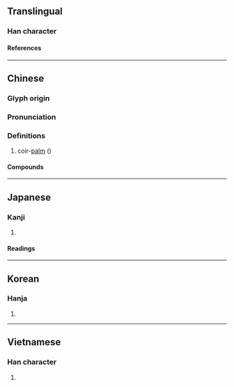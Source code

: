 {{character info}}
==Translingual==

===Han character===
{{Han char|rn=75|rad=木|as=06|sn=10|four=49911|canj=DFMU|ids=⿰木光}}

====References====
{{Han ref|kx=0525.050|dkj=14758|dj=0914.040|hdz=21198.040|uh=6844}}

----

==Chinese==
{{zh-forms}}

===Glyph origin===
{{Han etym}}

===Pronunciation===
{{zh-pron
|m=guāng,guàng
|c=gwong1,gwong3
|mc=y
|oc=y
|ma=
|cat=pn
}}

===Definitions===
{{zh-hanzi}}

# coir-[[palm]] (''{{w|Rhapis excelsa}}'')

====Compounds====
{{zh-der|放桄兒|桄子|梯桄|桄榔|線桄子|門桄}}

----

==Japanese==

===Kanji===
{{ja-kanji|grade=|rs=木06}}

# {{rfdef|ja|sort=木06}}

====Readings====
{{ja-readings
|on=こう
|kun=よこぎ
}}

----

==Korean==

===Hanja===
{{ko-hanja|광}}

# {{rfdef|ko|sort=木06}}

----

==Vietnamese==

===Han character===
{{vi-readings|rs=木06|reading=quang}}

# {{rfdef|vi|sort=木06}}